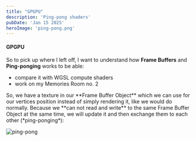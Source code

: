 ```yaml
---
title: "GPGPU"
description: 'Ping-pong shaders'
pubDate: 'Jan 15 2025'
heroImage: 'ping-pong.png'
---
```


#### GPGPU

So to pick up where I left off, I want to understand how **Frame Buffers** and **Ping-ponging** works to be able:
- compare it with WGSL compute shaders
- work on my Memories Room no. 2

<Takeaway>
So, we have a texture in our **Frame Buffer Object** which we can use for our vertices position instead of simply rendering it, like we would do normally.
Because we **can not read and write** to the same Frame Buffer Object at the same time, we will update it and then exchange them to each other (*ping-ponging*):
</Takeaway>

![ping-pong](/shaders-research-blog/images/ping-pong.png)